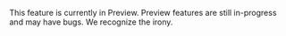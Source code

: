 <Alert>

This feature is currently in Preview. Preview features are still in-progress and may have bugs. We recognize the irony.

</Alert>
